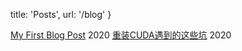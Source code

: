 
  title: 'Posts',
  url: '/blog'
}


[My First Blog Post](/posts/hello-world) <time>2020</time>
[重装CUDA遇到的这些坑](/posts/cuda) <time>2020</time>